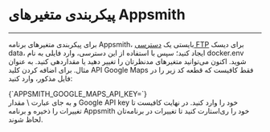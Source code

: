 

<Layout>
<Head>
<title>مستندات پیکربندی متغیرهای appsmith - لیارا</title>
</Head>

# پیکربندی متغیرهای Appsmith
<hr className="mb-2" />

برای پیکربندی متغیرهای برنامه Appsmith، بایستی یک <a href="/paas/disks/ftp-access" className="blue-link">دسترسی FTP</a> برای دیسک <Important>data</Important>، ایجاد کنید؛ سپس با استفاده از 
این دسترسی، وارد فایلی به نام <Important>docker.env</Important> شوید. اکنون می‌توانید متغیرهای مدنظرتان را تغییر دهید یا مقداردهی کنید. به عنوان مثال. برای اضافه کردن کلید <Important>API Google Maps</Important> فقط کافیست که قطعه کد زیر را در فایل مذکور، وارد کنید:
<div className="h-4" />
<div dir='ltr'>
    <Highlight className="json">
      {`APPSMITH_GOOGLE_MAPS_API_KEY=<your-api-key>`}
    </Highlight>
</div>
<div className="h-2" />
و به جای عبارت <Important>\<your-api-key\></Important> مقدار Google API key خود را وارد کنید. در نهایت کافیست تا تغییرات را ذخیره و برنامه Appsmith خود را ری‌استارت کنید تا تغییرات در برنامه‌تان لحاظ شوند.


</Layout>